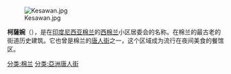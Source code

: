 {{copyedit|time=2016-08-30T00:55:08+00:00}}
{{unreferenced|time=2016-08-30T00:44:36+00:00}}
[[File:Kesawan.jpg|thumb]]

'''柯薩婉'''（{{lang-id|Kesawan}}），是在[[印度尼西亚|印度尼西亚]][[棉兰|棉兰]]的[[棉兰|西棉兰]]小区居委会的名称。在棉兰的最古老的街道历史建筑。它也曾是棉兰的[[唐人街|唐人街]]之一，这个区域成为流行在夜间美食的餐馆区。

[[分类:棉兰|分类:棉兰]]
[[分类:亞洲唐人街|分类:亞洲唐人街]]